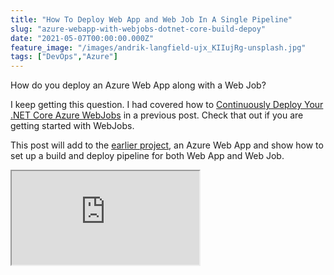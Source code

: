 ```yaml
---
title: "How To Deploy Web App and Web Job In A Single Pipeline"
slug: "azure-webapp-with-webjobs-dotnet-core-build-depoy"
date: "2021-05-07T00:00:00.000Z"
feature_image: "/images/andrik-langfield-ujx_KIIujRg-unsplash.jpg"
tags: ["DevOps","Azure"]
---
```


How do you deploy an Azure Web App along with a Web Job?

I keep getting this question. I had covered how to [Continuously Deploy Your .NET Core Azure WebJobs](/posts/azure-webjobs-dotnet-core-build-depoy/) in a previous post. Check that out if you are getting started with WebJobs.

This post will add to the [earlier project](https://rahulpnath.visualstudio.com/YouTube%20Samples/_git/WebJobs), an Azure Web App and show how to set up a build and deploy pipeline for both Web App and Web Job.

<iframe src="https://www.youtube.com/embed/LxoI71g1ffo" />

Add a Web App
-------------

Let's add an [ASP NET Core React Single Page Application](https://youtu.be/mILRINbRiJM) to the WebJob project, using the Add New Project in Visual Studio.

The solution now has two projects:

*   **WebApExample -** React Single Page Application
*   **WebJobExample.WebJob -** Web Job Application (set up in this [post in detail](/posts/azure-webjobs-dotnet-core-build-depoy/))

![Web App with Web Job Visual Studio Solution Explorer](/images/web_app_with_web_job.jpg)

Let's push this up into [Azure DevOps repository](https://rahulpnath.visualstudio.com/YouTube%20Samples/_git/WebAppWithWebJobs), where we will set up the build and deploy pipeline.

Setup Build Pipeline
--------------------

Let's create a new Build Pipeline for this new repository. We already have an `azure-pipelines.yml` from the previous Web Jobs set up. All we need to do is add tasks to build the Web App project as well.

The WebJob `publish` task, has a specific folder structure (_App\_Data/jobs/continuous/YoutubeWebJob_) as the output folder. It is by convention, and Azure expects WebJobs to be in that folder structure in the web server (IIS). The build artifacts folder changes depending on whether the WebJob is continuous (_AppData/jobs/continuous_) or triggered (_App\_Data/jobs/triggered_).

The existing `publish` task uses a wildcard pattern to find the csproj file within the source repository. It was fine when it had only one project. Since now we have two project files, let's update that to be more specific to our WebJobs project file - `projects: '**/WebJobExample.WebJob.csproj'`

To publish the Web App project, we can add one more [DotNetCoreCLI task](https://docs.microsoft.com/en-us/azure/devops/pipelines/tasks/build/dotnet-core-cli?view=azure-devops) to the build pipeline (very similar to the publish task for WebJobs)

![Azure DevOps Build Pipeline Assistant to add new task](/images/web_app_with_web_job_publish_build_task.jpg)

    - task: DotNetCoreCLI@2
      inputs:
        command: 'publish'
        publishWebProjects: true
        arguments: '--output $(Build.BinariesDirectory)/publish_output'
        zipAfterPublish: false
        modifyOutputPath: false
    

The CLI task publishes the web project into the same output folder as that of the Web Jobs. It has zip package turned off since we zip it before publishing the artifact.

The entire `azure-pipelines.yml` file is [available here.](https://rahulpnath.visualstudio.com/YouTube%20Samples/_git/WebAppWithWebJobs?path=%2Fazure-pipelines.yml)

Setup Release Pipeline
----------------------

With the build artifact ready, let's release this to an Azure Web App.

### Create Resources

To keep things simple, I'll be manually creating the resources required to deploy the application manually.

However, I suggest setting up the resources through code. It is referred to as Infrastructure as Code (IaC). One way to implement Infrastructure as code for Azure solutions is to use Azure Resource Manager (ARM) Templates.

<iframe src="https://www.youtube.com/embed/3IRwtbGlshk" />

But for now, let's head off to Azure Portal and manually create the resources.

*   **Azure Web App** → To deploy the Web App and Web Job
*   **Storage Account** → Queue where Web Job is listening for messages.

As shown below, create the resources under a Resource Group. _A [Resource Group](https://docs.microsoft.com/en-us/azure/azure-resource-manager/management/manage-resource-groups-portal) is a container that holds related resources for an Azure solution._

![Azure Portal Resource Group with the associated resources](/images/web_app_with_web_job_resources_azure_portal.jpg)

### Create Pipeline

To create a new release pipeline under Pipelines → Releases, use the '_New Release Pipeline_' option.

It prompts you to select a template. Choose 'Azure App Service deployment', to deploy into an Azure App Service.

The template will automatically set up one stage with the required task to deploy the Azure Web App.

![Release Pipeline select artifact and create Stages](/images/web_app_with_web_job_release_pipeline_overview.jpg)

1.  Under the Artifacts section, select the Build Artifact that we created in the previous step.
2.  If you want the Release to be automatically triggered, use the icon on top of the Artifacts session and enable '_Continuous deployment trigger_'.
3.  Give the Pipeline an appropriate name.
4.  Select the Dev Stage to set up the Task

For the Dev Stage, select the Azure Web App instance created in the previous step.

The [appsettings.json](https://rahulpnath.visualstudio.com/YouTube%20Samples/_git/WebAppWithWebJobs?path=%2FWebJobExample.WebJob%2Fappsettings.json) file under WebJob project expects the `AzureWebJobsStorage` to be populated with a valid Storage Account connection string. To view and copy the connection string, navigate to [Access keys under the storage account](https://docs.microsoft.com/en-us/azure/storage/common/storage-account-keys-manage?tabs=azure-portal#view-account-access-keys).

The Variables section in the Release Pipeline helps manage Stage (or environment) specific variables in Azure DevOps. Add a key-value pair for the Scope (stage or environment), in this case, Dev.

To replace the variable value during Release, specify the `appsettings.json` file path under the 'File Transforms & Variable Substitution Options\` section for the 'Deploy Azure App Service Task'.

If you are new to Variables in Azure DevOps, check out the video below which explains it in detail.

<iframe src="https://www.youtube.com/embed/OFr6Vkw0mq8" />

When a release is created and deployed to an environment, it will replace the file with the key-value from Variables.

![Azure DevOps Release Varialbes](/images/web_app_with_web_job_release_variables.jpg)

[

Connect .Net Core To Azure Key Vault In Ten Minutes

Access secrets in Azure Key Vault from .Net Core and learn how to elegantly handle when rotating secrets.

![](/images/favicon.ico)Rahul NathRahul Pulikkot Nath

![](/images/pfx_security.jpg)

](/posts/connect-net-core-to-azure-key-vault-in-ten-minutes)

The Task by default uses Zip Deploy unless explicitly specified under the 'Additional Deployment Options' section.

With [Zip Deploy](https://github.com/microsoft/azure-pipelines-tasks/blob/master/Tasks/AzureRmWebAppDeploymentV4/README.md#zip-deploy), it deploys the entire file contents to the wwwroot folder of the Azure App Service. It will overwrite all existing files.

![Azure App Service release pipeline task](/images/web_app_with_web_job_release_pipeline.jpg)

Save and Create a new Release!

We have successfully set up a build/release pipeline for a Web App with a Web Job.

Navigate the Azure App Service URL, and you can see the default React Single Page Application template application running. The Web Job is also successfully running, and you can view that under the Web Jobs section under the App Service in Azure Portal.

Single Pipeline vs Multiple Pipeline
------------------------------------

I often get asked whether to set up a single release pipeline or multiple pipelines to deploy a Web App and associated Web Job.

If the Web App and Web Job are usually deployed together and depend on each other, then I suggest keeping this in the same pipeline as we have seen above.

However, if the Web Job and the Web App are unrelated and changes are independent and need to be released independently, I suggest keeping them in different App Service.

Instead of deploying it under the same App Service as the Web App, you can create a new App Service. For Azure Web App, the pricing is at the [Azure App Service Plan](https://docs.microsoft.com/en-us/azure/app-service/overview-hosting-plans). You can create both the App Service under the same plan to save on cost. You can then create one [pipeline for Web App](https://youtu.be/SYhufaLn51w) and [another pipeline for Web Job](/posts/azure-webjobs-dotnet-core-build-depoy/).

Keeping it separate avoids deploying into specific folders of the App Service (in this case, web app into _wwwroot_ and web jobs to the _AppData/jobs_). Any changes to the file will trigger a restart of the App Service instance. You could also consider making the Web Job an Azure Function in this case.

I hope this helps to successfully set up a build deploy pipeline for your Web App and Web Job!

Below are the DevOps links

**[Repository](https://rahulpnath.visualstudio.com/YouTube)**  
**[Build Pipeline](https://rahulpnath.visualstudio.com/YouTube)**  
**[Release Pipeline](https://rahulpnath.visualstudio.com/YouTube)**